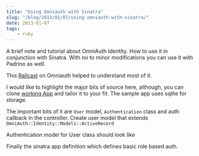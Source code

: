 ```yaml
---
title: "Using Omniauth with Sinatra"
slug: "/blog/2013/01/07/using-omniauth-with-sinatra/"
date: 2013-01-07
tags: 
    - ruby
---
```


A brief note and tutorial about OmniAuth Identity. How to use it in conjunction with Sinatra. With no to minor
modifications you can use it with Padrino as well.

This [Railcast](http://railscasts.com/episodes/304-omniauth-identity?view=comments) on Omniauth helped to understand
most of it.

I would like to highlight the major bits of source here, although, you can clone [working App](https://github.com/ch4nd4n/sinatra_omniauth_demo) and tailor it to your fit. The sample app uses sqlite for storage.

The important bits of it are `User` model, `Authentication` class and auth callback in the controller. Create user model that extends `OmniAuth::Identity::Models::ActiveRecord`

Authentication model for User class should look like

Finally the sinatra app definition which defines basic role based auth.

